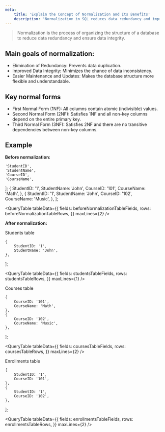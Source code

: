 ```yaml
---
meta:
    title: 'Explain the Concept of Normalization and Its Benefits'
    description: 'Normalization in SQL reduces data redundancy and improves database integrity. Learn about normal forms and the advantages of this process.'
---
```


> Normalization is the process of organizing the structure of a database to reduce data redundancy and ensure data integrity.

## Main goals of normalization:

-   Elimination of Redundancy: Prevents data duplication.
-   Improved Data Integrity: Minimizes the chance of data inconsistency.
-   Easier Maintenance and Updates: Makes the database structure more flexible and understandable.

## Key normal forms

-   First Normal Form (1NF): All columns contain atomic (indivisible) values.
-   Second Normal Form (2NF): Satisfies 1NF and all non-key columns depend on the entire primary key.
-   Third Normal Form (3NF): Satisfies 2NF and there are no transitive dependencies between non-key columns.

## Example

**Before normalization:**

    'StudentID',
    'StudentName',
    'CourseID',
    'CourseName',
];
    {
        StudentID: '1',
        StudentName: 'John',
        CourseID: '101',
        CourseName: 'Math',
    },
    {
        StudentID: '1',
        StudentName: 'John',
        CourseID: '102',
        CourseName: 'Music',
    },
];

<QueryTable
    tableData={{
        fields: beforeNormalizationTableFields,
        rows: beforeNormalizationTableRows,
    }}
    maxLines={2}
/>

**After normalization:**

Students table

    {
        StudentID: '1',
        StudentName: 'John',
    },
];

<QueryTable
    tableData={{
        fields: studentsTableFields,
        rows: studentsTableRows,
    }}
    maxLines={1}
/>

Courses table

    {
        CourseID: '101',
        CourseName: 'Math',
    },
    {
        CourseID: '102',
        CourseName: 'Music',
    },
];

<QueryTable
    tableData={{
        fields: coursesTableFields,
        rows: coursesTableRows,
    }}
    maxLines={2}
/>

Enrollments table

    {
        StudentID: '1',
        CourseID: '101',
    },
    {
        StudentID: '1',
        CourseID: '102',
    },
];

<QueryTable
    tableData={{
        fields: enrollmentsTableFields,
        rows: enrollmentsTableRows,
    }}
    maxLines={2}
/>

